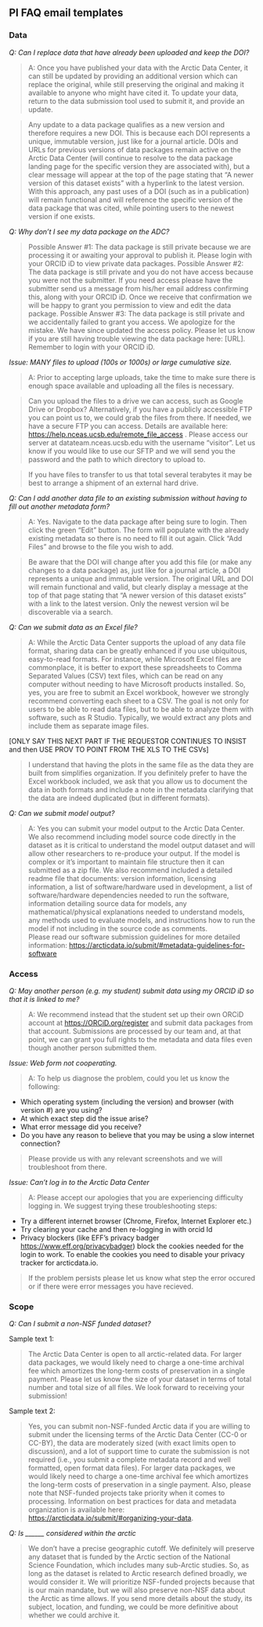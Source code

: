 ## PI FAQ email templates

### Data
*Q: Can I replace data that have already been uploaded and keep the DOI?* 

> A: Once you have published your data with the Arctic Data Center, it can still be updated by providing an additional version which can replace the original, while still preserving the original and making it available to anyone who might have cited it. To update your data, return to the data submission tool used to submit it, and provide an update.

> Any update to a data package qualifies as a new version and therefore requires a new DOI. This is because each DOI represents a unique, immutable version, just like for a journal article. DOIs and URLs for previous versions of data packages remain active on the Arctic Data Center (will continue to resolve to the data package landing page for the specific version they are associated with), but a clear message will appear at the top of the page stating that “A newer version of this dataset exists” with a hyperlink to the latest version. With this approach, any past uses of a DOI (such as in a publication) will remain functional and will reference the specific version of the data package that was cited, while pointing users to the newest version if one exists.

*Q: Why don't I see my data package on the ADC?*   

> Possible Answer #1: The data package is still private because we are processing it or awaiting your approval to publish it. Please login with your ORCID iD to view private data packages.
Possible Answer #2: The data package is still private and you do not have access because you were not the submitter. If you need access please have the submitter send us a message from his/her email address confirming this, along with your ORCID iD. Once we receive that confirmation we will be happy to grant you permission to view and edit the data package.
Possible Answer #3: The data package is still private and we accidentally failed to grant you access. We apologize for the mistake. We have since updated the access policy. Please let us know if you are still having trouble viewing the data package here: [URL]. Remember to login with your ORCID iD.

*Issue: MANY files to upload (100s or 1000s) or large cumulative size.*  

> A: Prior to accepting large uploads, take the time to make sure there is enough space available and uploading all the files is necessary. 

>Can you upload the files to a drive we can access, such as Google Drive or Dropbox? Alternatively, if you have a publicly accessible FTP you can point us to, we could grab the files from there. If needed, we have a secure FTP you can access. Details are available here: <a href = 'https://help.nceas.ucsb.edu/remote_file_access' target='_blank'>https://help.nceas.ucsb.edu/remote_file_access</a> . Please access our server at datateam.nceas.ucsb.edu with the username "visitor". Let us know if you would like to use our SFTP and we will send you the password and the path to which directory to upload to.

> If you have files to transfer to us that total several terabytes it may be best to arrange a shipment of an external hard drive.

*Q: Can I add another data file to an existing submission without having to fill out another metadata form?*  

> A: Yes. Navigate to the data package after being sure to login. Then click the green "Edit" button. The form will populate with the already existing metadata so there is no need to fill it out again. Click "Add Files" and browse to the file you wish to add.

> Be aware that the DOI will change after you add this file (or make any changes to a data package) as, just like for a journal article, a DOI represents a unique and immutable version. The original URL and DOI will remain functional and valid, but clearly display a message at the top of that page stating that "A newer version of this dataset exists" with a link to the latest version. Only the newest version wil be discoverable via a search.

*Q: Can we submit data as an Excel file?*   

> A: While the Arctic Data Center supports the upload of any data file format, sharing data can be greatly enhanced if you use ubiquitous, easy-to-read formats. For instance, while Microsoft Excel files are commonplace, it is better to export these spreadsheets to Comma Separated Values (CSV) text files, which can be read on any computer without needing to have Microsoft products installed. 
> So, yes, you are free to submit an Excel workbook, however we strongly recommend converting each sheet to a CSV. The goal is not only for users to be able to read data files, but to be able to analyze them with software, such as R Studio. Typically, we would extract any plots and include them as separate image files.

[ONLY SAY THIS NEXT PART IF THE REQUESTOR CONTINUES TO INSIST and then USE PROV TO POINT FROM THE XLS TO THE CSVs]

> I understand that having the plots in the same file as the data they are built from simplifies organization. If you definitely prefer to have the Excel workbook included, we ask that you allow us to document the data in both formats and include a note in the metadata clarifying that the data are indeed duplicated (but in different formats).

*Q: Can we submit model output?*

> A: Yes you can submit your model output to the Arctic Data Center.  We also recommend including model source code directly in the dataset as it is critical to understand the model output dataset and will allow other researchers to re-produce your output.  If the model is complex or it's important to maintain file structure then it can submitted as a zip file.  We also recommend included a detailed readme file that documents: version information, licensing information, a list of software/hardware used in development, a list of software/hardware dependencies needed to run the software, information detailing source data for models, any mathematical/physical explanations needed to understand models, any methods used to evaluate models, and instructions how to run the model if not including in the source code as comments.  
Please read our software submission guidelines for more detailed information: <a href = 'https://arcticdata.io/submit/#metadata-guidelines-for-software' target='_blank'>https://arcticdata.io/submit/#metadata-guidelines-for-software</a> 

### Access
*Q: May another person (e.g. my student) submit data using my ORCID iD so that it is linked to me?*

> A: We recommend instead that the student set up their own ORCiD account at <a href = 'https://ORCiD.org/register' target='_blank'>https://ORCiD.org/register</a> and submit data packages from that account. Submissions are processed by our team and, at that point, we can grant you full rights to the metadata and data files even though another person submitted them.

*Issue: Web form not cooperating.*  

> A: To help us diagnose the problem, could you let us know the following:

- Which operating system (including the version) and browser (with version #) are you using?
- At which exact step did the issue arise?
- What error message did you receive?
- Do you have any reason to believe that you may be using a slow internet connection?

> Please provide us with any relevant screenshots and we will troubleshoot from there.

*Issue: Can't log in to the Arctic Data Center*   

> A: Please accept our apologies that you are experiencing difficulty logging in. We suggest trying these troubleshooting steps:

- Try a different internet browser (Chrome, Firefox, Internet Explorer etc.)
- Try clearing your cache and then re-logging in with orcid Id
- Privacy blockers (like EFF's privacy badger <a href = 'https://www.eff.org/privacybadger' target='_blank'>https://www.eff.org/privacybadger</a>) block the cookies needed for the login to work. To enable the cookies you need to disable your privacy tracker for arcticdata.io.

> If the problem persists please let us know what step the error occured or if there were error messages you have recieved.

### Scope
*Q: Can I submit a non-NSF funded dataset?*

Sample text 1:

> The Arctic Data Center is open to all arctic-related data.  For larger data packages, we would likely need to charge a one-time archival fee which amortizes the long-term costs of preservation in a single payment.  Please let us know the size of your dataset in terms of total number and total size of all files.  We look forward to receiving your submission!

Sample text 2:

> Yes, you can submit non-NSF-funded Arctic data if you are willing to submit under the licensing terms of the Arctic Data Center (CC-0 or CC-BY), the data are moderately sized (with exact limits open to discussion), and a lot of support time to curate the submission is not required (i.e., you submit a complete metadata record and well formatted, open format data files).
For larger data packages, we would likely need to charge a one-time archival fee which amortizes the long-term costs of preservation in a single payment. Also, please note that NSF-funded projects take priority when it comes to processing. Information on best practices for data and metadata organization is available here: <a href = 'https://arcticdata.io/submit/#organizing-your-data' target='_blank'>https://arcticdata.io/submit/#organizing-your-data</a>.

*Q: Is ______ considered within the arctic*

> We don't have a precise geographic cutoff. We definitely will preserve any dataset that is funded by the Arctic section of the National Science Foundation, which includes many sub-Arctic studies. So, as long as the dataset is related to Arctic research defined broadly, we would consider it. We will prioritize NSF-funded projects because that is our main mandate, but we will also preserve non-NSF data about the Arctic as time allows. If you send more details about the study, its subject, location, and funding, we could be more definitive about whether we could archive it.

